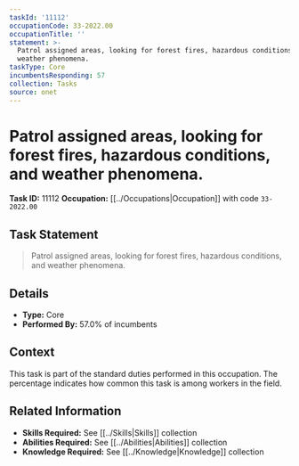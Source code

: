 ```yaml
---
taskId: '11112'
occupationCode: 33-2022.00
occupationTitle: ''
statement: >-
  Patrol assigned areas, looking for forest fires, hazardous conditions, and
  weather phenomena.
taskType: Core
incumbentsResponding: 57
collection: Tasks
source: onet
---
```

# Patrol assigned areas, looking for forest fires, hazardous conditions, and weather phenomena.

**Task ID:** 11112
**Occupation:** [[../Occupations|Occupation]] with code `33-2022.00`

## Task Statement

> Patrol assigned areas, looking for forest fires, hazardous conditions, and weather phenomena.

## Details

- **Type:** Core
- **Performed By:** 57.0% of incumbents

## Context

This task is part of the standard duties performed in this occupation. The percentage indicates how common this task is among workers in the field.

## Related Information

- **Skills Required:** See [[../Skills|Skills]] collection
- **Abilities Required:** See [[../Abilities|Abilities]] collection
- **Knowledge Required:** See [[../Knowledge|Knowledge]] collection
